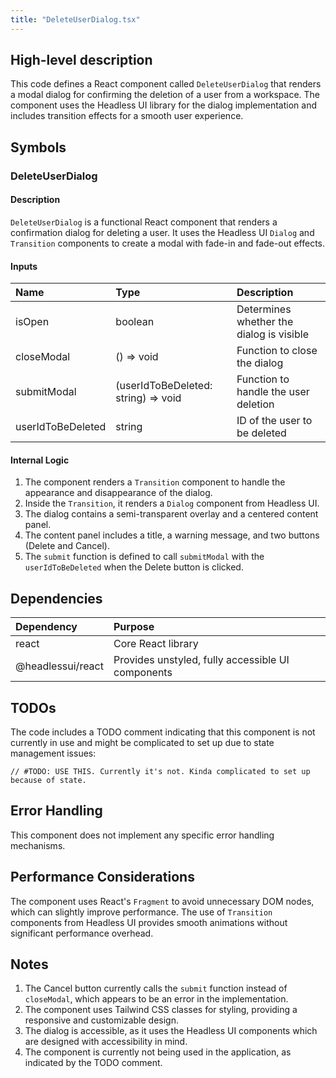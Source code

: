 ```yaml
---
title: "DeleteUserDialog.tsx"
---
```


## High-level description
This code defines a React component called `DeleteUserDialog` that renders a modal dialog for confirming the deletion of a user from a workspace. The component uses the Headless UI library for the dialog implementation and includes transition effects for a smooth user experience.

## Symbols

### DeleteUserDialog
#### Description
`DeleteUserDialog` is a functional React component that renders a confirmation dialog for deleting a user. It uses the Headless UI `Dialog` and `Transition` components to create a modal with fade-in and fade-out effects.

#### Inputs
| Name | Type | Description |
|:-----|:-----|:------------|
| isOpen | boolean | Determines whether the dialog is visible |
| closeModal | () =&gt; void | Function to close the dialog |
| submitModal | (userIdToBeDeleted: string) =&gt; void | Function to handle the user deletion |
| userIdToBeDeleted | string | ID of the user to be deleted |

#### Internal Logic
1. The component renders a `Transition` component to handle the appearance and disappearance of the dialog.
2. Inside the `Transition`, it renders a `Dialog` component from Headless UI.
3. The dialog contains a semi-transparent overlay and a centered content panel.
4. The content panel includes a title, a warning message, and two buttons (Delete and Cancel).
5. The `submit` function is defined to call `submitModal` with the `userIdToBeDeleted` when the Delete button is clicked.

## Dependencies
| Dependency | Purpose |
|:-----------|:--------|
| react | Core React library |
| @headlessui/react | Provides unstyled, fully accessible UI components |

## TODOs
The code includes a TODO comment indicating that this component is not currently in use and might be complicated to set up due to state management issues:

```
// #TODO: USE THIS. Currently it's not. Kinda complicated to set up because of state.
```

## Error Handling
This component does not implement any specific error handling mechanisms.

## Performance Considerations
The component uses React's `Fragment` to avoid unnecessary DOM nodes, which can slightly improve performance. The use of `Transition` components from Headless UI provides smooth animations without significant performance overhead.

## Notes
1. The Cancel button currently calls the `submit` function instead of `closeModal`, which appears to be an error in the implementation.
2. The component uses Tailwind CSS classes for styling, providing a responsive and customizable design.
3. The dialog is accessible, as it uses the Headless UI components which are designed with accessibility in mind.
4. The component is currently not being used in the application, as indicated by the TODO comment.